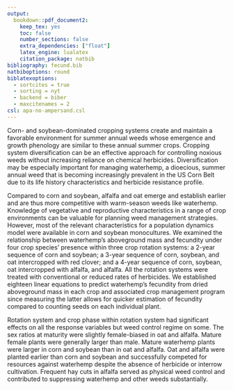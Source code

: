 ```yaml
---
output:
  bookdown::pdf_document2: 
    keep_tex: yes
    toc: false
    number_sections: false
    extra_dependencies: ["float"]
    latex_engine: lualatex
    citation_package: natbib
bibliography: fecund.bib
natbiboptions: round
biblatexoptions:
  - sortcites = true
  - sorting = nyt
  - backend = biber
  - maxcitenames = 2
csl: apa-no-ampersand.csl
---
```


Corn- and soybean-dominated cropping systems create and maintain a favorable environment for summer annual weeds whose emergence and growth phenology are similar to these annual summer crops. Cropping system diversification can be an effective approach for controlling noxious weeds without increasing reliance on chemical herbicides. Diversification may be especially important for managing waterhemp, a dioecious, summer annual weed that is becoming increasingly prevalent in the US Corn Belt due to its life history characteristics and herbicide resistance profile. 

Compared to corn and soybean, alfalfa and oat emerge and establish earlier and are thus more competitive with warm-season weeds like waterhemp. Knowledge of vegetative and reproductive characteristics in a range of crop environments can be valuable for planning weed management strategies. However, most of the relevant characteristics for a population dynamics model were available in corn and soybean monocultures. We examined the relationship between waterhemp’s aboveground mass and fecundity under four crop species’ presence within three crop rotation systems: a 2-year sequence of corn and soybean; a 3-year sequence of corn, soybean, and oat intercropped with red clover; and a 4-year sequence of corn, soybean, oat intercropped with alfalfa, and alfalfa. All the rotation systems were treated with conventional or reduced rates of herbicides. We established eighteen linear equations to predict waterhemp’s fecundity from dried aboveground mass in each crop and associated crop management program since measuring the latter allows for quicker estimation of fecundity compared to counting seeds on each individual plant. 

 
Rotation system and crop phase within rotation system had significant effects on all the response variables but weed control regime on some. The sex ratios at maturity were slightly female-biased in oat and alfalfa. Mature female plants were generally larger than male. Mature waterhemp plants were larger in corn and soybean than in oat and alfalfa. Oat and alfalfa were planted earlier than corn and soybean and successfully competed for resources against waterhemp despite the absence of herbicide or interrow cultivation. Frequent hay cuts in alfalfa served as physical weed control and contributed to suppressing waterhemp and other weeds substantially.